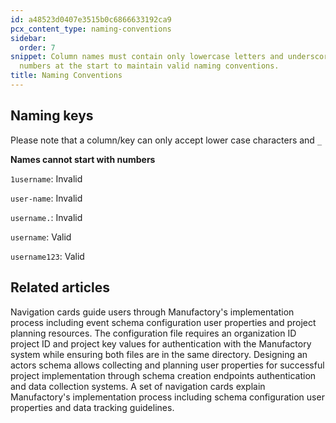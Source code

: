 ```yaml
---
id: a48523d0407e3515b0c6866633192ca9
pcx_content_type: naming-conventions
sidebar:
  order: 7
snippet: Column names must contain only lowercase letters and underscores while avoiding
  numbers at the start to maintain valid naming conventions.
title: Naming Conventions
---
```


## Naming keys

Please note that a column/key can only accept lower case characters and `_`

**Names cannot start with numbers**

`1username`: Invalid

`user-name`: Invalid

`username.`: Invalid

`username`: Valid

`username123`: Valid


## Related articles
<CardGrid>
<LinkTitleCard header="<b>Implementation > Configuring user schema</b>" href="/products/manufactory/implementation/configuring_users_schema/" > Navigation cards guide users through Manufactory's implementation process including event schema configuration user properties and project planning resources. </LinkTitleCard>
<LinkTitleCard header="<b>Agent > Authentication for the agent collector</b>" href="/products/manufactory/collector/agent/auth/" > The configuration file requires an organization ID project ID and project key values for authentication with the Manufactory system while ensuring both files are in the same directory. </LinkTitleCard>
<LinkTitleCard header="<b>Manufactory > Actors</b>" href="/products/manufactory/actors/" > Designing an actors schema allows collecting and planning user properties for successful project implementation through schema creation endpoints authentication and data collection systems. </LinkTitleCard>
<LinkTitleCard header="<b>Implementation > Configuring events schema</b>" href="/products/manufactory/implementation/configuring_events_schema/" > A set of navigation cards explain Manufactory's implementation process including schema configuration user properties and data tracking guidelines. </LinkTitleCard>
</CardGrid>